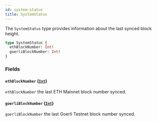 ```yaml
---
id: system-status
title: SystemStatus
---
```



The `SystemStatus` type provides information about the last synced block height.

```graphql
type SystemStatus {
  ethBlockNumber: Int!
  goerliBlockNumber: Int!
}
```


### Fields

#### `ethBlockNumber` ([`Int`](/reference/scalars/int))

`ethBlockNumber` the last ETH Mainnet block number synced.


#### `goerliBlockNumber` ([`Int`](/reference/scalars/int))

`goerliBlockNumber` the last Goerli Testnet block number synced.




